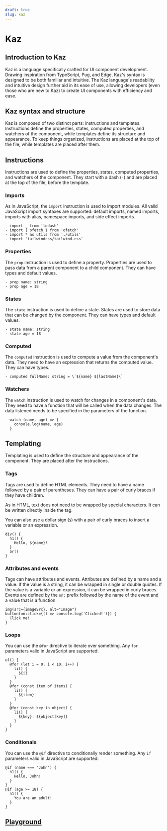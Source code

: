 ```yaml
---
draft: true
slug: kaz
---
```


# Kaz

## Introduction to Kaz

Kaz is a language specifically crafted for UI component development. Drawing inspiration from TypeScript, Pug, and Edge, Kaz's syntax is designed to be both familiar and intuitive. The Kaz language's readability and intuitive design further aid in its ease of use, allowing developers (even those who are new to Kaz) to create UI components with efficiency and ease.

## Kaz syntax and structure

Kaz is composed of two distinct parts: instructions and templates. Instructions define the properties, states, computed properties, and watchers of the component, while templates define its structure and appearance. To keep things organized, instructions are placed at the top of the file, while templates are placed after them.

## Instructions

Instructions are used to define the properties, states, computed properties, and watchers of the component. They start with a dash (`-`) and are placed at the top of the file, before the template.

### Imports

As in JavaScript, the `import` instruction is used to import modules. All valid JavaScript import syntaxes are supported: default imports, named imports, imports with alias, namespace imports, and side effect imports.

```kaz
- import _ from 'lodash'
- import { ofetch } from 'ofetch'
- import * as utils from './utils'
- import 'tailwindcss/tailwind.css'
```

### Properties

The `prop` instruction is used to define a property. Properties are used to pass data from a parent component to a child component. They can have types and default values.

```kaz
- prop name: string
- prop age = 18
```

### States

The `state` instruction is used to define a state. States are used to store data that can be changed by the component. They can have types and default values.

```kaz
- state name: string
- state age = 18
```

### Computed

The `computed` instruction is used to compute a value from the component's data. They need to have an expression that returns the computed value. They can have types.

```kaz
- computed fullName: string = \`${name} ${lastName}\`
```

### Watchers

The `watch` instruction is used to watch for changes in a component's data. They need to have a function that will be called when the data changes. The data listened needs to be specified in the parameters of the function.

```kaz
- watch (name, age) => {
    console.log(name, age)
  }
```

## Templating

Templating is used to define the structure and appearance of the component. They are placed after the instructions.

### Tags

Tags are used to define HTML elements. They need to have a name followed by a pair of parentheses. They can have a pair of curly braces if they have children.

As in HTML, text does not need to be wrapped by special characters. It can be written directly inside the tag.

You can also use a dollar sign (`$`) with a pair of curly braces to insert a variable or an expression.

```kaz
div() {
  h1() {
    Hello, ${name}!
  }
  br()
}
```

### Attributes and events

Tags can have attributes and events. Attributes are defined by a name and a value. If the value is a string, it can be wrapped in single or double quotes. If the value is a variable or an expression, it can be wrapped in curly braces. Events are defined by the `on:` prefix followed by the name of the event and a value that is a function.

```kaz
img(src={imageSrc}, alt="Image")
button(on:click={() => console.log('Clicked!')}) {
  Click me!
}
```

### Loops

You can use the `@for` directive to iterate over something. Any `for` parameters valid in JavaScript are supported.

```kaz
ul() {
  @for (let i = 0; i < 10; i++) {
    li() {
      ${i}
    }
  }
  @for (const item of items) {
    li() {
      ${item}
    }
  }
  @for (const key in object) {
    li() {
      ${key}: ${object[key]}
    }
  }
}
```

### Conditionals

You can use the `@if` directive to conditionally render something. Any `if` parameters valid in JavaScript are supported.

```kaz
@if (name === 'John') {
  h1() {
    Hello, John!
  }
}
@if (age >= 18) {
  h1() {
    You are an adult!
  }
}
```

## [Playground](https://kazam.netlify.app/)
